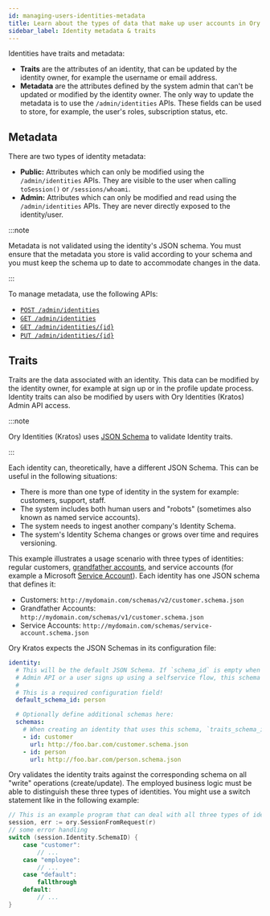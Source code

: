 ```yaml
---
id: managing-users-identities-metadata
title: Learn about the types of data that make up user accounts in Ory
sidebar_label: Identity metadata & traits
---
```


Identities have traits and metadata:

- **Traits** are the attributes of an identity, that can be updated by the identity owner, for example the username or email
  address.
- **Metadata** are the attributes defined by the system admin that can't be updated or modified by the identity owner. The only
  way to update the metadata is to use the `/admin/identities` APIs. These fields can be used to store, for example, the user's
  roles, subscription status, etc.

## Metadata

There are two types of identity metadata:

- **Public:** Attributes which can only be modified using the `/admin/identities` APIs. They are visible to the user when calling
  `toSession()` or `/sessions/whoami`.
- **Admin:** Attributes which can only be modified and read using the `/admin/identities` APIs. They are never directly exposed to
  the identity/user.

:::note

Metadata is not validated using the identity's JSON schema. You must ensure that the metadata you store is valid according to your
schema and you must keep the schema up to date to accommodate changes in the data.

:::

To manage metadata, use the following APIs:

- [`POST /admin/identities`](../../reference/api.mdx#operation/adminCreateIdentity)
- [`GET /admin/identities`](../../reference/api.mdx#operation/adminListIdentities)
- [`GET /admin/identities/{id}`](../../reference/api.mdx#operation/adminGetIdentity)
- [`PUT /admin/identities/{id}`](../../reference/api.mdx#operation/adminUpdateIdentity)

## Traits

Traits are the data associated with an identity. This data can be modified by the identity owner, for example at sign up or in the
profile update process. Identity traits can also be modified by users with Ory Identities (Kratos) Admin API access.

:::note

Ory Identities (Kratos) uses [JSON Schema](https://json-schema.org/learn/getting-started-step-by-step.html) to validate Identity
traits.

:::

Each identity can, theoretically, have a different JSON Schema. This can be useful in the following situations:

- There is more than one type of identity in the system for example: customers, support, staff.
- The system includes both human users and "robots" (sometimes also known as named service accounts).
- The system needs to ingest another company's Identity Schema.
- The system's Identity Schema changes or grows over time and requires versioning.

This example illustrates a usage scenario with three types of identities: regular customers,
[grandfather accounts](https://en.wikipedia.org/wiki/Grandfather_clause), and service accounts (for example a Microsoft
[Service Account](https://docs.microsoft.com/en-us/windows/security/identity-protection/access-control/service-accounts)). Each
identity has one JSON schema that defines it:

- Customers: `http://mydomain.com/schemas/v2/customer.schema.json`
- Grandfather Accounts: `http://mydomain.com/schemas/v1/customer.schema.json`
- Service Accounts: `http://mydomain.com/schemas/service-account.schema.json`

Ory Kratos expects the JSON Schemas in its configuration file:

```yaml
identity:
  # This will be the default JSON Schema. If `schema_id` is empty when creating an identity using the
  # Admin API or a user signs up using a selfservice flow, this schema will be used.
  #
  # This is a required configuration field!
  default_schema_id: person

  # Optionally define additional schemas here:
  schemas:
    # When creating an identity that uses this schema, `traits_schema_id: customer` are set for that identity.
    - id: customer
      url: http://foo.bar.com/customer.schema.json
    - id: person
      url: http://foo.bar.com/person.schema.json
```

Ory validates the identity traits against the corresponding schema on all "write" operations (create/update). The employed
business logic must be able to distinguish these three types of identities. You might use a switch statement like in the following
example:

```go
// This is an example program that can deal with all three types of identities
session, err := ory.SessionFromRequest(r)
// some error handling
switch (session.Identity.SchemaID) {
    case "customer":
        // ...
    case "employee":
        // ...
    case "default":
        fallthrough
    default:
        // ...
}
```
